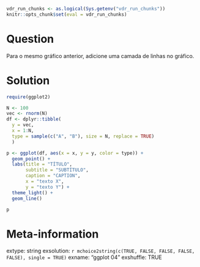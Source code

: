 ```r
vdr_run_chunks <- as.logical(Sys.getenv("vdr_run_chunks"))
knitr::opts_chunk$set(eval = vdr_run_chunks)
```

Question
========

Para o mesmo gráfico anterior, adicione uma camada de linhas no gráfico.


Solution
================

```r
require(ggplot2)

N <- 100
vec <- rnorm(N)
df <- dplyr::tibble(
  y = vec,
  x = 1:N,
  type = sample(c("A", "B"), size = N, replace = TRUE)
  )

p <- ggplot(df, aes(x = x, y = y, color = type)) + 
  geom_point() + 
  labs(title = "TÍTULO",
       subtitle = "SUBTÍTULO",
       caption = "CAPTION",
       x = "texto X",
       y = "texto Y") + 
  theme_light() +
  geom_line()

p
```

Meta-information
================
extype: string
exsolution: `r mchoice2string(c(TRUE, FALSE, FALSE, FALSE, FALSE), single = TRUE)`
exname: "ggplot 04"
exshuffle: TRUE

